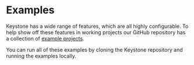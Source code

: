 
# Examples

Keystone has a wide range of features, which are all highly configurable.
To help show off these features in working projects our GitHub repository has a collection of [example projects](https://github.com/keystonejs/keystone/tree/master/examples).

You can run all of these examples by cloning the Keystone repository and running the examples locally.

